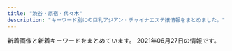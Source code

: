 ```yaml
---
title: "渋谷・原宿・代々木"
description: "キーワード別にの巨乳アジアン・チャイナエステ嬢情報をまとめました。"
---
```


新着画像と新着キーワードをまとめています。
2021年06月27日の情報です。

<DmmAffiliateIns />
<KeywordTable
  shops={
    [
    {
        "keywords": {},
        "img_links": [
            "http://www.kaede-es.club/psd/off2-1.jpg",
            "http://www.kaede-es.club/images/index-tiba_02.jpg",
            "http://www.kaede-es.club/images/staff/2/riri.jpg",
            "http://www.kaede-es.club/images/shop/DSC_0087-221x300.jpg",
            "http://www.kaede-es.club/images/index-tiba_09.jpg",
            "http://www.kaede-es.club/images/nav/nav-staff.jpg",
            "http://www.kaede-es.club/images/staff/4/yuyu2.jpg",
            "http://www.kaede-es.club/images/nav/nav-sys.jpg",
            "http://www.kaede-es.club/images/index-tiba_13.jpg",
            "http://www.kaede-es.club/images/staff/2/7.jpg",
            "http://www.kaede-es.club/images/staff/4/sati.jpg",
            "http://www.kaede-es.club/css/2.jpeg",
            "http://www.kaede-es.club/images/staff/900938665947495901-225x300.jpg",
            "http://www.kaede-es.club/images/staff/neinei2.jpg",
            "http://www.kaede-es.club/images/staff/2/hana.jpg",
            "http://www.kaede-es.club/images/staff/6.jpg",
            "http://www.kaede-es.club/images/shop/DSC_0086-300x199.jpg",
            "http://www.kaede-es.club/images/index-tiba_10.jpg",
            "http://www.kaede-es.club/images/t-off-ico.jpg",
            "http://www.kaede-es.club/images/nav/nav-job.jpg",
            "http://www.kaede-es.club/images/index-tiba_04.jpg",
            "http://www.kaede-es.club/images/staff/mimi.jpg",
            "http://www.kaede-es.club/images/shop/DSC_0998-199x300.jpg",
            "http://www.kaede-es.club/images/staff/2/momo.jpg",
            "http://www.kaede-es.club/psd/off32.jpg"
        ],
        "name": "\u6953",
        "station": "JR\u4ee3\u3005\u6728\u99c5",
        "url": "http://www.kaede-es.club/"
    },
    {
        "url": "http://www.ogon.work/",
        "keywords": {
            "E": 7,
            "86": 14,
            "C": 60,
            "84": 58,
            "D": 16,
            "87": 14
        },
        "name": "\u9ec4\u91d1\u6d77\u5cb8",
        "img_links": [
            "http://www.ogon.work/staff/ai2.jpg",
            "http://www.ogon.work/staff/ai3.jpg",
            "http://www.ogon.work/staff/yuki1.jpg",
            "http://www.ogon.work/img/bana03.jpg",
            "http://www.ogon.work/img/bana02.jpg",
            "http://www.ogon.work/staff/ayumi2.jpg",
            "http://www.ogon.work/staff/ai1.jpg",
            "http://www.ogon.work/img/interior.jpg",
            "http://www.ogon.work/img/icon/new.jpg",
            "http://www.ogon.work/staff/aya3.jpg",
            "http://www.ogon.work/staff/ayumi3.jpg",
            "http://www.ogon.work/img/contentsbottom.png",
            "http://www.ogon.work/staff/hana1.jpg",
            "http://www.ogon.work/staff/yuki2.jpg",
            "http://www.ogon.work/staff/ayumi1.jpg",
            "http://www.ogon.work/staff/aya2.jpg",
            "http://www.ogon.work/staff/aya1.jpg",
            "http://www.ogon.work/img/s/s_qa.png",
            "http://www.ogon.work/staff/momo1.jpg"
        ],
        "station": "JR\u6e0b\u8c37\u99c5\u30cf\u30c1\u516c\u53e3"
    },
    {
        "station": "JR\u6e0b\u8c37\u99c5\u5bae\u76ca\u5742\u53e3",
        "url": "http://angel.est.cm/",
        "img_links": [
            "http://angel.est.cm/photos/sites/23/2018/10/2018100318475591.jpg",
            "http://angel.est.cm/photos/sites/23/2019/05/2019051010094759.jpg",
            "http://angel.est.cm/photos/sites/23/2019/05/2019051010094748.jpg",
            "http://angel.est.cm/photos/sites/23/2016/08/staff2.jpg",
            "http://angel.est.cm/img/top.png",
            "http://angel.est.cm/img/footer.png",
            "http://angel.est.cm/photos/sites/23/2019/05/2019051010094797.jpg",
            "http://angel.est.cm/photos/sites/23/2019/05/2019051010094757.jpg",
            "http://angel.est.cm/photos/sites/23/2019/11/2019110102361631.jpg"
        ],
        "keywords": {
            "88": 1,
            "D": 7,
            "E": 3,
            "86": 6,
            "87": 5,
            "C": 2
        },
        "name": "Angel"
    },
    {
        "img_links": [
            "http://www.e-god.work/img/koko2.jpg",
            "http://www.e-god.work/images/ais.jpg",
            "http://www.e-god.work/images/4.jpg",
            "http://www.e-god.work/images/2.jpg",
            "http://www.e-god.work/img/eri1.jpg",
            "http://www.e-god.work/images/tel.jpg",
            "http://www.e-god.work/images/sys1.jpg",
            "http://www.e-god.work/images/int2.jpg",
            "http://www.e-god.work/images/head.jpg",
            "http://www.e-god.work/images/sys2.jpg",
            "http://www.e-god.work/images/int1.jpg",
            "http://www.e-god.work/images/mobile.jpg",
            "http://www.e-god.work/images/info.jpg",
            "http://www.e-god.work/images/news.jpg",
            "http://www.e-god.work/images/1.jpg",
            "http://www.e-god.work/img/zb.jpg",
            "http://www.e-god.work/images/line.png",
            "http://www.e-god.work/img/koko1.jpg",
            "http://www.e-god.work/img/yuki1.jpg",
            "http://www.e-god.work/images/staff_t.jpg",
            "http://www.e-god.work/images/interior_t.jpg"
        ],
        "name": "\u30b9\u30ef\u30f3",
        "keywords": {},
        "url": "http://www.e-god.work/",
        "station": "JR\u6e0b\u8c37\u99c5\u30cf\u30c1\u516c\u53e3"
    },
    {
        "img_links": [
            "http://kokoronosato.tyo.cm/images/themes/pink/no1.png",
            "http://kokoronosato.tyo.cm/images/themes/pink/line.png",
            "http://kokoronosato.tyo.cm/images/themes/pink/s_pickup.png",
            "http://kokoronosato.tyo.cm/photos/sites/15/2020/08/2020082203135850.jpg",
            "http://kokoronosato.tyo.cm/images/room3.jpg",
            "http://kokoronosato.tyo.cm/images/room2.jpg",
            "http://kokoronosato.tyo.cm/photos/sites/15/2020/08/2020082203150030.jpg",
            "http://kokoronosato.tyo.cm/photos/sites/15/2020/08/2020082205444313.jpg",
            "http://kokoronosato.tyo.cm/images/themes/pink/mobile.jpg",
            "http://kokoronosato.tyo.cm/photos/sites/15/2019/07/2019072809450776.jpg",
            "http://kokoronosato.tyo.cm/images/themes/pink/r3.jpg",
            "http://kokoronosato.tyo.cm/photos/sites/15/2020/08/2020082205444661.jpg",
            "http://kokoronosato.tyo.cm/photos/sites/15/2020/08/2020082205443766.jpg",
            "http://kokoronosato.tyo.cm/photos/sites/15/2019/07/2019072809470568.jpg",
            "http://kokoronosato.tyo.cm/images/themes/pink/s_news.png",
            "http://kokoronosato.tyo.cm/images/themes/pink/s_staff.png",
            "http://kokoronosato.tyo.cm/images/room1.jpg",
            "http://kokoronosato.tyo.cm/images/room4.jpg",
            "http://kokoronosato.tyo.cm/photos/sites/15/2019/07/2019072809465934.jpg",
            "http://kokoronosato.tyo.cm/images/themes/pink/s_newface.png",
            "http://kokoronosato.tyo.cm/images/themes/pink/no2.png",
            "http://kokoronosato.tyo.cm/images/themes/pink/s_ranking.png"
        ],
        "station": "JR\u6e0b\u8c37\u99c5\u6771\u53e3",
        "keywords": {
            "83": 3,
            "85": 2,
            "C": 13,
            "87": 6,
            "86": 9,
            "D": 17
        },
        "url": "http://kokoronosato.tyo.cm/",
        "name": "\u68ee\u306e\u9999"
    },
    {
        "station": "JR\u6e0b\u8c37\u99c5\u897f\u53e3",
        "url": "http://awaawa-fairy.work/",
        "img_links": [
            "http://awaawa-fairy.work/img/st018.png",
            "http://awaawa-fairy.work/sp/img/sta29.png",
            "http://awaawa-fairy.work/sp/img/botton.jpg",
            "http://awaawa-fairy.work/img/nos.png",
            "http://awaawa-fairy.work/img/bottom.png",
            "http://awaawa-fairy.work/sp/img/t-a.jpg",
            "http://awaawa-fairy.work/sp/img/line.jpg",
            "http://awaawa-fairy.work/sp/img/sta26.png",
            "http://awaawa-fairy.work/img/sta15.png",
            "http://awaawa-fairy.work/img/st28.png",
            "http://awaawa-fairy.work/sp/img/pic.jpg",
            "http://awaawa-fairy.work/sp/img/sta18.png",
            "http://awaawa-fairy.work/img/sta22.png",
            "http://awaawa-fairy.work/sp/img/p-18.png",
            "http://awaawa-fairy.work/sp/img/t-t.jpg",
            "http://awaawa-fairy.work/img/sta29.png",
            "http://awaawa-fairy.work/sp/img/sta28.png",
            "http://awaawa-fairy.work/sp/img/t-s.jpg",
            "http://awaawa-fairy.work/sp/img/sys.jpg",
            "http://awaawa-fairy.work/sp/img/sta17.png",
            "http://awaawa-fairy.work/img/sta26.png",
            "http://awaawa-fairy.work/img/sta28.png",
            "http://awaawa-fairy.work/img/st22.png",
            "http://awaawa-fairy.work/sp/img/info.jpg",
            "http://awaawa-fairy.work/img/st27.png",
            "http://awaawa-fairy.work/sp/img/tel.jpg",
            "http://awaawa-fairy.work/img/sta27.png",
            "http://awaawa-fairy.work/sp/img/tit.jpg",
            "http://awaawa-fairy.work/img/sta17.png",
            "http://awaawa-fairy.work/sp/img/t-o.jpg",
            "http://awaawa-fairy.work/sp/img/sta27.png",
            "http://awaawa-fairy.work/img/st29.png",
            "http://awaawa-fairy.work/img/st017.png",
            "http://awaawa-fairy.work/img/head.png",
            "http://awaawa-fairy.work/sp/img/add.jpg",
            "http://awaawa-fairy.work/sp/img/mv.jpg",
            "http://awaawa-fairy.work/sp/img/pc.jpg",
            "http://awaawa-fairy.work/img/st17.png",
            "http://awaawa-fairy.work/img/st18.png",
            "http://awaawa-fairy.work/sp/img/p-28.png",
            "http://awaawa-fairy.work/sp/img/t-r.jpg",
            "http://awaawa-fairy.work/img/st26.png",
            "http://awaawa-fairy.work/sp/img/p-22.png",
            "http://awaawa-fairy.work/img/mo.png",
            "http://awaawa-fairy.work/sp/img/sta15.png",
            "http://awaawa-fairy.work/sp/img/sta22.png",
            "http://awaawa-fairy.work/sp/img/time.jpg",
            "http://awaawa-fairy.work/img/sta18.png",
            "http://awaawa-fairy.work/img/st15.png",
            "http://awaawa-fairy.work/img/st4.png"
        ],
        "name": "\u6ce1\u6ce1\u30d5\u30a7\u30a2\u30ea\u30fc",
        "keywords": {
            "F": 1,
            "86": 3,
            "85": 4,
            "C": 17,
            "D": 4,
            "88": 5,
            "E": 2,
            "87": 5
        }
    },
    {
        "station": "JR\u6e0b\u8c37\u99c5",
        "url": "http://www.aixin.co.jp/",
        "img_links": [
            "http://www.aixin.co.jp/images/wanted/wanted.png",
            "http://www.aixin.co.jp/images/costume/1.png",
            "http://www.aixin.co.jp/images/staff/chiemi/1.jpg",
            "http://www.aixin.co.jp/images/price/aroma.jpg",
            "http://www.aixin.co.jp/images/staff/mimi2/mimi2.png",
            "http://www.aixin.co.jp/images/staff/miki/miki.jpg",
            "http://www.aixin.co.jp/images/price/long.jpg",
            "http://www.aixin.co.jp/images/staff/ran/ran.png",
            "http://www.aixin.co.jp/images/staff/miki/2.jpg",
            "http://www.aixin.co.jp/images/staff/yuzu/yuzu.jpg",
            "http://www.aixin.co.jp/images/costume/3.png",
            "http://www.aixin.co.jp/images/map/google.png",
            "http://www.aixin.co.jp/images/staff/miharu/miharu.png",
            "http://www.aixin.co.jp/images/staff/yui2/yui2.png",
            "http://www.aixin.co.jp/images/staff/mirai/mirai.png",
            "http://www.aixin.co.jp/images/staff/ruri2/ruri2.png",
            "http://www.aixin.co.jp/images/staff/mika2/2.png",
            "http://www.aixin.co.jp/images/staff/yuzu/2.jpg",
            "http://www.aixin.co.jp/images/staff/sara/sara.jpg",
            "http://www.aixin.co.jp/images/staff/ruru2/2.jpg",
            "http://www.aixin.co.jp/images/staff/mina/2.jpg",
            "http://www.aixin.co.jp/images/staff/akane/akane.png",
            "http://www.aixin.co.jp/images/price/hirou.jpg",
            "http://www.aixin.co.jp/images/costume/7.png",
            "http://www.aixin.co.jp/images/top/top.jpg",
            "http://www.aixin.co.jp/images/staff/chiemi/chiemi.jpg",
            "http://www.aixin.co.jp/images/costume/6.png",
            "http://www.aixin.co.jp/images/staff/koko/koko.png",
            "http://www.aixin.co.jp/images/staff/aki/aki.png",
            "http://www.aixin.co.jp/images/staff/eri/eri.png",
            "http://www.aixin.co.jp/images/staff/ayaka/1.jpg",
            "http://www.aixin.co.jp/images/staff/miya2/miya2.jpg",
            "http://www.aixin.co.jp/images/price/tokusen.jpg",
            "http://www.aixin.co.jp/images/staff/haruka2/haruka2.png",
            "http://www.aixin.co.jp/images/top_pic/top2.jpg",
            "http://www.aixin.co.jp/images/costume/2.png",
            "http://www.aixin.co.jp/images/staff/mika2/mika2.png",
            "http://www.aixin.co.jp/images/staff/jyujyu/1.jpg",
            "http://www.aixin.co.jp/images/costume/4.png",
            "http://www.aixin.co.jp/images/staff/sara/1.jpg",
            "http://www.aixin.co.jp/images/staff/ayaka/ayaka.jpg",
            "http://www.aixin.co.jp/images/staff/rara/rara.png",
            "http://www.aixin.co.jp/images/staff/jyujyu/jyujyu.jpg",
            "http://www.aixin.co.jp/images/staff/ruru2/ruru2.jpg",
            "http://www.aixin.co.jp/images/staff/mika2/1.png"
        ],
        "name": "\u30a2\u30a4\u30b7\u30f3",
        "keywords": {}
    }
]
}
/>
<DmmAffiliateScript />
